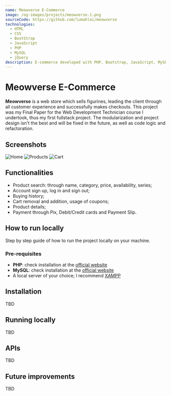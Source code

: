 ```yaml
---
name: Meowverse E-Commerce
image: /og-images/projects/meowverse-1.png
sourceCode: https://github.com/lumahloi/meowverse
technologies:
  - HTML
  - CSS
  - BootStrap
  - JavaScript
  - PHP
  - MySQL
  - jQuery
description: E-commerce developed with PHP, Bootstrap, JavaScript, MySQL and jQuery. 
---
```


# Meowverse E-Commerce
**Meowverse** is a web store which sells figurines, leading the client through all customer experience and successfully makes checkouts. This project was my Final Paper for the Web Development Technician course I undertook, thus my first fullstack project. The modularization and project design isn't the best and will be fixed in the future, as well as code logic and refactoration. 

## Screenshots
![Home](/og-images/projects/meowverse-1.png)
![Products](/og-images/projects/meowverse-2.png)
![Cart](/og-images/projects/meowverse-3.png)

## Functionalities
- Product search: through name, category, price, availability, series;
- Account sign up, log in and sign out;
- Buying history;
- Cart removal and addition, usage of coupons;
- Product details;
- Payment through Pix, Debit/Credit cards and Payment Slip.

## How to run locally
Step by step guide of how to run the project locally on your machine.

### Pre-requisites
- **PHP**: check installation at the [official website](https://www.php.net/manual/en/install.php)
- **MySQL**: check installation at the [official website](https://dev.mysql.com/downloads/installer/)
- A local server of your choice; I recommend [XAMPP](https://www.apachefriends.org/pt_br/download.html)

## Installation
TBD

## Running locally
TBD

## APIs
TBD

## Future improvements
TBD